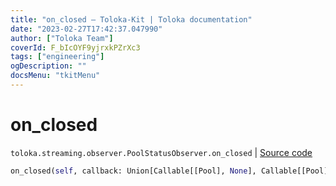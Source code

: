 ```yaml
---
title: "on_closed — Toloka-Kit | Toloka documentation"
date: "2023-02-27T17:42:37.047990"
author: ["Toloka Team"]
coverId: F_bIcOYF9yjrxkPZrXc3
tags: ["engineering"]
ogDescription: ""
docsMenu: "tkitMenu"
---
```


# on_closed
`toloka.streaming.observer.PoolStatusObserver.on_closed` | [Source code](https://github.com/Toloka/toloka-kit/blob/v1.1.4/src/streaming/observer.py#L227)

```python
on_closed(self, callback: Union[Callable[[Pool], None], Callable[[Pool], Awaitable[None]]])
```